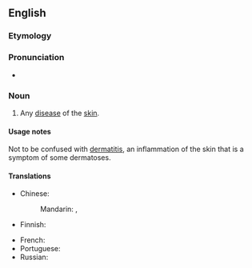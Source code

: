 ==English==

===Etymology===
{{confix|en|dermato|osis}}

===Pronunciation===
* {{a|UK}} {{IPA|/ˌdɜːməˈtəʊsɪs/|lang=en}}

===Noun===
{{en-noun|dermatoses}}
{{wikipedia}}

# {{lb|en|medicine}} Any [[disease]] of the [[skin]].

====Usage notes====
Not to be confused with [[dermatitis]], an inflammation of the skin that is a symptom of some dermatoses.

====Translations====
{{trans-top|disease of the skin}}
* Chinese:
*: Mandarin: {{t+|cmn|皮膚病}}, {{t+|cmn|皮肤病|tr=pífūbìng}}
* Finnish: {{t|fi|dermatoosi}}
{{trans-mid}}
* French: {{t+|fr|dermatose|f}}
* Portuguese: {{t+|pt|dermatose|f}}
* Russian: {{t+|ru|дермато́з|m|sc=Cyrl}}
{{trans-bottom}}